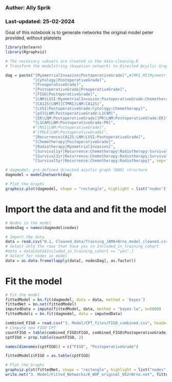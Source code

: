 ### Author: Ally Sprik
### Last-updated: 25-02-2024

Goal of this notebook is to generate networks the original model peter provided, without platelets

```r
library(bnlearn)
library(Rgraphviz)

# The necessary subsets are created in the data-cleaning.R
# Transform the modelstring (bayesian network) to Directed Acyclic Graph

dag = paste("[MyometrialInvasion|PostoperativeGrade]",#[MRI_MI|MyometrialInvasion]",
            "[Cytology|PostoperativeGrade]",
            "[PreoperativeGrade]",
            "[PostoperativeGrade|PreoperativeGrade]",
            "[FIGO|PostoperativeGrade]",
            "[LNM|LVSI:MyometrialInvasion:PostoperativeGrade:Chemotherapy]",
            "[CA125|LNM][CTMRI|LNM:CA125]",
            "[LVSI|PostoperativeGrade:Cytology:Chemotherapy]",
            "[p53|LNM:PostoperativeGrade:L1CAM]",
            "[ER|LNM:PostoperativeGrade][PR|LNM:PostoperativeGrade:ER]",
            "[L1CAM|LNM:PostoperativeGrade:PR]",
            #"[MSI|LNM:PostoperativeGrade]",
            #"[POLE|LNM:PostoperativeGrade]",
            "[Recurrence|CA125:LNM:LVSI:PostoperativeGrade]",
            "[Chemotherapy|PostoperativeGrade]",
            "[Radiotherapy|MyometrialInvasion]",
            "[Survival1yr|Recurrence:Chemotherapy:Radiotherapy:Survival3yr:Survival5yr]",
            "[Survival3yr|Recurrence:Chemotherapy:Radiotherapy:Survival5yr]",
            "[Survival5yr|Recurrence:Chemotherapy:Radiotherapy]", sep="")

# dagmodel: pre-defined directed acyclic graph (DAG) structure
dagmodel = model2network(dag)

# Plot the Graphs
graphviz.plot(dagmodel, shape = "rectangle", highlight = list("nodes"))

```

# Import the data and and fit the model

```r
# Nodes in the model
nodesDag = names(dagmodel$nodes)

# Import the data
data = read.csv("0.1. Cleaned_data/Training_JAMA+Brno_model_cleaned.csv", header = TRUE, sep = ",", na.strings = c("NA", "N/A", "N/A ", " ", ""))
# Select only the rows that have yes in Included_in_training_cohort
#data = data[data$Included_in_training_cohort == "yes",]
# Select for nodes in model
data = as.data.frame(lapply(data[, nodesDag], as.factor))

```

# Fit the model

```r
# Fit the model
fittedModel = bn.fit(dagmodel, data = data, method = 'bayes')
fittedNet = bn.net(fittedModel)
imputedData = impute(fittedModel, data, method = "bayes-lw", n=5000)
fittedModeli = bn.fit(dagmodel, data = imputedData)

combined_FIGO = read.csv("3. Model/CPT_files/FIGO_combined.csv", header = TRUE, sep = ",")
# Compute new FIGO CPT
countFIGO = table(combined_FIGO$FIGO, combined_FIGO$PostoperativeGrade)
cptFIGO = prop.table(countFIGO, 2)

names(dimnames(cptFIGO)) = c("FIGO", "PostoperativeGrade")

fittedModeli$FIGO = as.table(cptFIGO)

```

```r
# Plot the Graphs
graphviz.plot(fittedNet, shape = "rectangle", highlight = list("nodes"))
write.net("3. Model/Fitted_Networks/R_WOP_original_952+Brno.net", fittedModeli)
```

